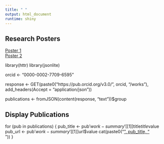 ```yaml
---
title: " "
output: html_document
runtime: shiny
---
```



## Research Posters
<a href="path_to_poster1.pdf" target="_blank">Poster 1</a><br/>
<a href="path_to_poster2.pdf" target="_blank">Poster 2</a><br/>

library(httr)
library(jsonlite)

orcid <- "0000-0002-7709-6595"

response <- GET(paste0("https://pub.orcid.org/v3.0/", orcid, "/works"),
                add_headers(Accept = "application/json"))
                
publications <- fromJSON(content(response, "text"))$group

## Display Publications
for (pub in publications) {
  pub_title <- pub$'work-summary'[[1]]$title$title$value
  pub_url <- pub$'work-summary'[[1]]$url$value
  cat(paste0("<a href='", pub_url, "' target='_blank'>", pub_title, "</a><br/>"))
}

